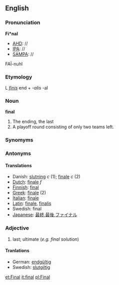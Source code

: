 ==English==
===Pronunciation===
'''Fi*nal'''
*[[AHD]]: //
*[[IPA]]: //
*[[SAMPA]]: //
FA&Iuml;-nuhl

===Etymology===
L ''[[finis]]'' end + ''-alis'' -al

===Noun===
'''final'''

#The ending, the last
#A playoff round consisting of only two teams left.

===Synomyms===
===Antonyms===
====Translations====
*Danish: [[slutning]] ''c'' (1); [[finale]] ''c'' (2)
*[[Dutch]]: [[finale]] ''f''
*[[Finnish]]: [[final]]
*[[Greek]]: [[finale]] (2)
*[[Italian]]: [[finale]]
*[[Latin]]: [[finale]], [[finalis]]
*Swedish: final
*[[Japanese]]: [[最終]],[[最後]],[[ファイナル]]

===Adjective===
# last; ultimate (''e.g. final solution'')

====Tranlations====
*German: [[endgültig]]
*Swedish: [[slutgiltig]]

[[et:Final]]
[[it:final]]
[[pl:Final]]